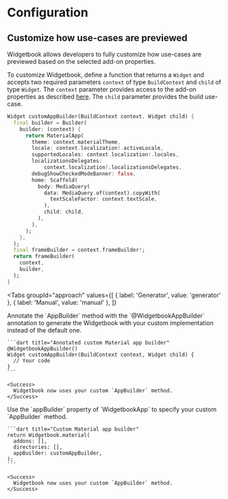 # Configuration

## Customize how use-cases are previewed

Widgetbook allows developers to fully customize how use-cases are previewed based on the selected add-on properties.

To customize Widgetbook, define a function that returns a `Widget` and accepts two required parameters `context` of type `BuildContext` and `child` of type `Widget`.
The `context` parameter provides access to the add-on properties as described [here](/add-ons/overview).
The `child` parameter provides the build use-case.

```dart title="Custom Material app builder"
Widget customAppBuilder(BuildContext context, Widget child) {
  final builder = Builder(
    builder: (context) {
      return MaterialApp(
        theme: context.materialTheme,
        locale: context.localization!.activeLocale,
        supportedLocales: context.localization!.locales,
        localizationsDelegates:
            context.localization!.localizationsDelegates,
        debugShowCheckedModeBanner: false,
        home: Scaffold(
          body: MediaQuery(
            data: MediaQuery.of(context).copyWith(
              textScaleFactor: context.textScale,
            ),
            child: child,
          ),
        ),
      );
    },
  );
  final frameBuilder = context.frameBuilder!;
  return frameBuilder(
    context,
    builder,
  );
}
```

<Tabs
  groupId="approach"
  values={[
    { label: 'Generator', value: 'generator' },
    { label: 'Manual', value: 'manual' },
  ]}
>
  <TabItem value="generator">
    Annotate the `AppBuilder` method with the `@WidgetbookAppBuilder` annotation to generate the Widgetbook with your custom implementation instead of the default one. 

    ```dart title="Annotated custom Material app builder"
    @WidgetbookAppBuilder()
    Widget customAppBuilder(BuildContext context, Widget child) {
      // Your code
    }
    ```

    <Success>
      Widgetbook now uses your custom `AppBuilder` method.
    </Success>
  </TabItem>
  <TabItem value="manual">
    Use the `appBuilder` property of `WidgetbookApp` to specify your custom `AppBuilder` method.

    ```dart title="Custom Material app builder"
    return Widgetbook.material(
      addons: [],
      directories: [],
      appBuilder: customAppBuilder,
    );
    ```

    <Success>
      Widgetbook now uses your custom `AppBuilder` method.
    </Success>
  </TabItem>
</Tabs>